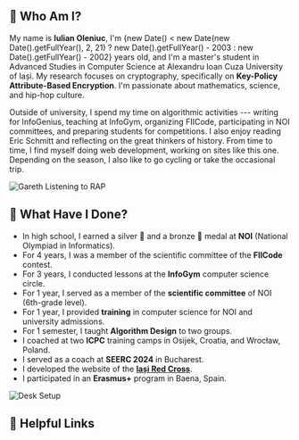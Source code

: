 
## 🦆 Who Am I?

My name is **Iulian Oleniuc**, I'm {new Date() < new Date(new Date().getFullYear(), 2, 21) ? new Date().getFullYear() - 2003 : new Date().getFullYear() - 2002} years old, and I'm a master's student in Advanced Studies in Computer Science at Alexandru Ioan Cuza University of Iași. My research focuses on cryptography, specifically on **Key-Policy Attribute-Based Encryption**. I'm passionate about mathematics, science, and hip-hop culture.

Outside of university, I spend my time on algorithmic activities --- writing for InfoGenius, teaching at InfoGym, organizing FIICode, participating in NOI committees, and preparing students for competitions. I also enjoy reading Eric Schmitt and reflecting on the great thinkers of history. From time to time, I find myself doing web development, working on sites like this one. Depending on the season, I also like to go cycling or take the occasional trip.

![Gareth Listening to RAP](../../assets/pages/gareth-rap.png)

## 🔬 What Have I Done?

- In high school, I earned a silver 🥈 and a bronze 🥉 medal at **NOI** (National Olympiad in Informatics).
- For 4 years, I was a member of the scientific committee of the **FIICode** contest.
- For 3 years, I conducted lessons at the **InfoGym** computer science circle.
- For 1 year, I served as a member of the **scientific committee** of NOI (6th-grade level).
- For 1 year, I provided **training** in computer science for NOI and university admissions.
- For 1 semester, I taught **Algorithm Design** to two groups.
- I coached at two **ICPC** training camps in Osijek, Croatia, and Wrocław, Poland.
- I served as a coach at **SEERC 2024** in Bucharest.
- I developed the website of the [**Iași Red Cross**](https://crucearosieiasi.ro/).
- I participated in an **Erasmus+** program in Baena, Spain.

![Desk Setup](../../assets/pages/office-setup.png)

## 🔗 Helpful Links

<SocialLinks />
